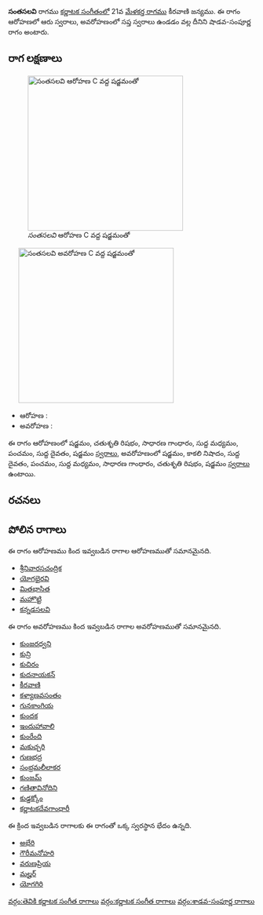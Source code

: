 {{Infobox ragam
	| name          	= సంతసలవి
	| synonym	    	= 
	| mela          	= 
	| chakra        	= 
	| janaka        	= 
	| type          	= శాడవ-సంపూర్ణ
	| arohanam      	= {{svaraC|S|R2|G2|M1|P|D1|S'}} 
	| avarohanam    	= {{svaraC|S'|N3|D1|P|M1|G2|R2|S}}
	| jeeva         	=
	| chhaya        	=
	| nyasa         	=
	| vishesha      	= 
	| equivalent  		= 
}}
{{కర్ణాటక సంగీత రాగాలు}}
'''సంతసలవి''' రాగము [[కర్ణాటక సంగీతం]]లో 21వ [[మేళకర్త రాగము]] కీరవాణి జన్యము.  ఈ రాగం ఆరోహణలో ఆరు స్వరాలు, అవరోహణంలో సప్త స్వరాలు ఉండడం వల్ల దీనిని షాడవ-సంపూర్ణ రాగం అంటారు.


==రాగ లక్షణాలు==
[[Image:samantasalavi_ar_kb2wiki.png|thumb|right|316px|''సంతసలవి'' ఆరోహణ C వద్ద షడ్జమంతో]]
	[[Image:samantasalavi_av_kb2wiki.png|thumb|right|316px|''సంతసలవి'' అవరోహణ C వద్ద షడ్జమంతో]]

* ఆరోహణ : {{svaraC|S|R2|G2|M1|P|D1|S'}} 
* అవరోహణ : {{svaraC|S'|N3|D1|P|M1|G2|R2|S}}

ఈ రాగం ఆరోహణంలో షడ్జమం, చతుశృతి రిషభం, సాధారణ  గాంధారం, సుద్ద మధ్యమం, పంచమం, సుద్ద దైవతం, షడ్జమం [[స్వరాలు]], అవరోహణంలో షడ్జమం, కాకలి  నిషాదం, సుద్ద దైవతం, పంచమం, సుద్ద మధ్యమం, సాధారణ  గాంధారం, చతుశృతి రిషభం, షడ్జమం [[స్వరాలు]] ఉంటాయి.

==రచనలు==



==పోలిన రాగాలు==
ఈ రాగం ఆరోహణము కింద ఇవ్వబడిన రాగాల ఆరోహణముతో సమానమైనది.
* [[శ్రీనివారసచంద్రిక]]
* [[యోగభైరవి]]
* [[మితభాసిత]]
* [[మహొట్టి]]
* [[కన్నడసలవి]]

ఈ రాగం అవరోహణము కింద ఇవ్వబడిన రాగాల అవరోహణముతో సమానమైనది.
* [[కుంజరధ్వని]]
* [[కున్రి]]
* [[కుచిరం]]
* [[కుదనాయకన్]]
* [[కీరవాణి]]
* [[కళ్యాణవసంతం]]
* [[గునకాంగియ]]
* [[కుందక]]
* [[ఇందుహావాలి]]
* [[ కుంరేంది]]
* [[ మకుచ్చరి]]
* [[గుణభద్ర]]
* [[సంభ్రమలీలాకర]]
* [[ కుంజమ్]]
* [[గణితావినోదిని]]
* [[కుడ్డక్కోం]]
* [[కర్ణాటకదేవగాంధారీ]]

ఈ క్రింద ఇవ్వబడిన రాగాలకు ఈ రాగంతో ఒక్క స్వరస్థాన భేదం ఉన్నది.
* [[అభేరి]]
* [[గౌరీమనోహరి]]
* [[వరుణప్రియ]]
* [[మల్హర్]]
* [[యోగగిరి]]



[[వర్గం:తెవికి కర్ణాటక సంగీత రాగాలు]]
[[వర్గం:కర్ణాటక సంగీత రాగాలు]]
[[వర్గం:శాడవ-సంపూర్ణ రాగాలు]]